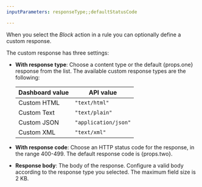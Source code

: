 ```yaml
---
inputParameters: responseType;;defaultStatusCode

---
```



When you select the *Block* action in a rule you can optionally define a custom response.

The custom response has three settings:

* **With response type**: Choose a content type or the default {props.one} response from the list. The available custom response types are the following:

  | Dashboard value | API value            |
  | --------------- | -------------------- |
  | Custom HTML     | `"text/html"`        |
  | Custom Text     | `"text/plain"`       |
  | Custom JSON     | `"application/json"` |
  | Custom XML      | `"text/xml"`         |

* **With response code**: Choose an HTTP status code for the response, in the range 400-499. The default response code is {props.two}.

* **Response body**: The body of the response. Configure a valid body according to the response type you selected. The maximum field size is 2 KB.
